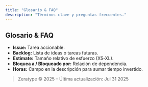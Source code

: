 ```yaml
---
title: "Glosario & FAQ"
description: "Términos clave y preguntas frecuentes."
---
```


## Glosario & FAQ

* **Issue:** Tarea accionable.
* **Backlog:** Lista de ideas o tareas futuras.
* **Estimate:** Tamaño relativo de esfuerzo (XS‑XL).
* **Bloquea a / Bloqueado por:** Relación de dependencia.
* **Horas:** Campo en la descripción para sumar tiempo invertido.

> Zeratype © 2025 – Última actualización: Jul 31 2025
